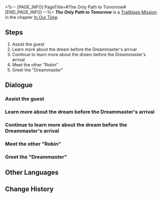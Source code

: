<%-- [PAGE_INFO]
PageTitle=#The Only Path to Tomorrow#
[END_PAGE_INFO] --%>
{{Stub|Dialogue.}}
{{Mission Infobox
|id            = 1032601
|title         = 
|image         = Mission The Only Path to Tomorrow.png{{subst:void|<!--$UPLOAD:<<SpriteOutput/Chronicle/1032601.png>-<Mission The Only Path to Tomorrow.png>-<Fate's Atlas Images>>-->}}
|type          = Trailblaze
|event_name    = 
|chapter       = In Our Time
|requirements  = [[Trailblaze Mission]] ''[[Bullet & Brain]]'' completed
|summary       = The siblings Sunday and Robin greet the Dreammaster alongside Welt. There is still some time before the Dreammaster arrives. The siblings walk the streets and speak of a promise they made when they were children.
|characters    = Sunday; Trailblazer; Welt
|startLocation = [[Penacony]] - [[Golden Hour]]
|world         = Penacony
|area          = Golden Hour
|prev          = Bullet & Brain
|next          = Seabiscuit
|rewards       = Trailblaze EXP*600; Stellar Jade*80; Traveler's Guide*6; Lost Crystal*8; Clock Credits*300; "Oed' und leer das Meer"*1 { text = "Oed' und leer das Meer" }; Credit*60,000
}}
'''''The Only Path to Tomorrow''''' is a [[Trailblaze Mission]] in the chapter [[In Our Time]].

==Steps==
# Assist the guest
# Learn more about the dream before the Dreammaster's arrival
# Continue to learn more about the dream before the Dreammaster's arrival
# Meet the other "Robin"
# Greet the "Dreammaster"

<!--
==Gameplay Notes==

--><!--
==Trial Character==

-->
==Dialogue==
{{Stub Dialogue}}

===Assist the guest{{subst:void|<!--103260101-->}}===
{{Dialogue Start}}
:{{tx}}
{{Mission Description|type=trailblaze|location=Golden Hour|update|You and the Astral Express VIPs have arrived at the agreed location. As is convention, the "Dreammaster's" arrival demands a designated escort to greet them. This crucial mission has fallen on your shoulders.<br />In the distance, you happen to hear someone calling for help. There is still time until the Dreammaster's scheduled arrival... Perhaps you have time to go and investigate.}}
{{Dialogue End}}

===Learn more about the dream before the Dreammaster's arrival{{subst:void|<!--103260110-->}}===
{{Mission Description|type=trailblaze|location=Golden Hour|update|The drunken guest stumbles unsteadily as they disappear into the depths of the dream. As you watch his figure from behind, you fall into deep reflection: Is it really right to rely on something as intangible and invisible as a fantasy as your only option in life?<br />Seeing your concern, Sunday suggests exploring the area before the Dreammaster arrives... Perhaps, there will be an answer to your doubts to be found?}}
{{Dialogue Start}}
:{{tx}}
{{Dialogue End}}

===Continue to learn more about the dream before the Dreammaster's arrival{{subst:void|<!--103260112-->}}===
{{Dialogue Start}}
:{{tx}}
{{Dialogue End}}

===Meet the other "Robin"{{subst:void|<!--103260116-->}}===
{{Mission Description|type=trailblaze|location=Golden Hour|update|During your exploration, you encounter an eye-catching woman... She is disguised as you and strutting brazenly down Glaux Avenue. You cannot fathom what kind of scheme she is brewing.<br />For the sake of Penacony and to protect your identity, you must have a firm discussion with her.}}
{{Dialogue Start}}
:{{tx}}
{{Dialogue End}}

===Greet the "Dreammaster"{{subst:void|<!--103260102-->}}===
{{Mission Description|type=trailblaze|location=Golden Hour|update|You chase off the Masked Fool who revels in chaos and hear a murmuring of ravens coming from the distant skies... The "Dreammaster" has come, that you are certain.<br />For the sake of Penacony's future, go forth and greet this past benefactor.}}
{{Dialogue Start}}
:{{tx}}
{{Dialogue End}}

==Other Languages==
{{Other Languages
|en   = The Only Path to Tomorrow
|zhs  = 通向明天的唯一道路
|zht  = 通向明天的唯一道路
|ja   = 明日へ続く唯一の道
|ko   = 내일로 향하는 유일한 길
|es   = El único camino hacia el mañana
|fr   = La seule Voie pour demain
|ru   = Единственный путь навстречу завтра
|th   = หนทางหนึ่งเดียวสู่วันพรุ่งนี้
|vi   = Con Đường Duy Nhất Hướng Đến Ngày Mai
|de   = Der einzige Weg zum Morgen
|id   = Satu-satunya Jalan Menuju Hari Esok
|pt   = O Único Caminho Para o Amanhã
}}

==Change History==
{{Change History|2.2}}
